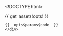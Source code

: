 <!DOCTYPE html>
<html>
  <head>
    <meta http-equiv="Content-Type" content="text/html; charset=utf-8"/>

    <title>{{  opts$params$title  }}</title>

    {{  get_assets(opts)  }}

  </head>

  <body>
    <script type="text/javascript">
    (function() {
      var clip, color_legend_counts, color_scale, data, g_color_legend, g_points, g_toggle_names, plot, point_names, points, radius, redraw, sidebar, toggle_names, transform;
    
      data = {{  get_data_as_json(opts)  }};
    
      radius = {{  opts$params$radius  }};
    
      color_scale = {{  get_d3_color_scale(opts)  }};
    
      color_legend_counts = {{  get_color_legend_counts(opts)  }};
    
      plot = new_plot({
        width: {{  opts$params$width  }},
        height: {{  opts$params$height  }},
        padding: {{  get_padding_param(opts)  }},
        data_ranges: {
          x: {{  toJSON(range(opts$data$x, na.rm = TRUE))  }},
          y: {{  toJSON(range(opts$data$y, na.rm = TRUE))  }}
        },
        xlab: {{  toJSON(opts$params$xlab)  }},
        ylab: {{  toJSON(opts$params$ylab)  }},
        title: {{  toJSON(opts$params$title)  }},
        box: {{  toJSON(opts$data$box ) }},
        xlim: {{  toJSON(opts$params$xlim ) }},
        ylim: {{  toJSON(opts$params$ylim ) }},
        categorical_domains: {
          x: {{  toJSON(opts$params$x_categorical_domain)  }},
          y: {{  toJSON(opts$params$y_categorical_domain)  }}
        },
        jitter: {{  opts$params$jitter  }},
        ordinal_scale_padding: 1,
        linear_scale_padding: 40
      });
    
      plot.tooltip_text = function(d) {
        return {{  get_tooltip_content_points(opts$data, opts$params)  }};
      };
    
      plot.append("defs").append("clipPath").attr("id", "clip").append("rect").attr({
        "width": plot.width,
        "height": plot.height
      });
    
      clip = plot.append("g").attr("clip-path", "url(#clip)");
    
      if (plot.zoom) {
        clip.append("rect").style({
          "cursor": "move"
        }).attr({
          "class": "overlay",
          "width": plot.width,
          "height": plot.height,
          "fill": "none",
          "pointer-events": "all"
        }).call(d3.behavior.zoom().x(plot.scales.x).y(plot.scales.y).scaleExtent([1, Infinity]).on("zoom", function() {
          return redraw();
        }));
        redraw = function() {
          plot.select(".x.axis").call(plot.axes.x);
          plot.select(".y.axis").call(plot.axes.y);
          return g_points.attr("transform", transform);
        };
      }
    
      transform = function(d) {
        return "translate(" + (plot.scales.x(d.x) + plot.jitters.x()) + ", " + (plot.scales.y(d.y) + plot.jitters.y()) + ")";
      };
    
      g_points = clip.selectAll(".point").data(data).enter().append("g").attr({
        "class": "point",
        "transform": transform
      });
    
      points = g_points.append("svg:circle").attr({
        "class": "point_tooltip",
        "r": radius,
        "fill": function(d) {
          return color_scale(d.colorize);
        },
        "title": function(d) {
          return plot.tooltip_text(d);
        }
      });
    
      $(".point_tooltip").tooltip({
        html: true,
        container: "body",
        placement: "top"
      });
    
      point_names = g_points.append("text").text(function(d) {
        return d.point_name;
      }).attr({
        "dy": ".32em",
        "dx": 8,
        "text-anchor": "left",
        "display": "none"
      }).style({
        "fill": function(d) {
          return color_scale(d.colorize);
        },
        "font-size": "22px"
      });
    
      sidebar = plot.append("g").attr("transform", "translate(" + (plot.width + 60) + ",0)");
    
      g_toggle_names = sidebar.append("g").style("cursor", "pointer").style("font-size", "22px").on("click", function() {
        return toggle_names();
      });
    
      g_toggle_names.append("circle").attr("r", 7).attr("stroke", "black").attr("stroke-width", 2).attr("fill", "white");
    
      g_toggle_names.append("text").attr('text-anchor', 'start').attr('dy', '.32em').attr('dx', '12').text("Show names (" + data.length + ")");
    
      toggle_names = function() {
        var showing_point_names;
        showing_point_names = g_toggle_names.classed("show_names");
        point_names.attr("display", function() {
          if (showing_point_names) {
            return "none";
          } else {
            return "inline";
          }
        });
        return g_toggle_names.attr("class", function() {
          if (showing_point_names) {
            return "";
          } else {
            return "show_names";
          }
        }).select("circle").attr("fill", function() {
          if (showing_point_names) {
            return "white";
          } else {
            return "black";
          }
        });
      };
    
      if (color_scale.range().length > 1) {
        sidebar.append("text").attr({
          "class": "color_title",
          "x": -radius,
          "y": 45,
          "dy": ".35em"
        }).style({
          "font-size": "16px",
          "font-weight": "bold"
        }).text({{  toJSON(opts$params$color_title)  }});
        g_color_legend = sidebar.selectAll(".key").data(color_scale.domain().reverse()).enter().append("g").attr({
          "transform": function(d, i) {
            return "translate(0, " + (i * (radius * 2 + 15) + 70) + ")";
          },
          "class": "key"
        });
        g_color_legend.append("circle").attr({
          "r": radius,
          "fill": color_scale
        });
        g_color_legend.append("text").attr({
          "x": radius + 10,
          "y": 0,
          "dy": ".35em"
        }).text(function(d) {
          return "" + d + " (" + color_legend_counts[d] + ")";
        });
      }
    
    }).call(this);

    </script>
    <div class = "code">
    {{  opts$params$code  }}
    </div>
  </body>
</html>
